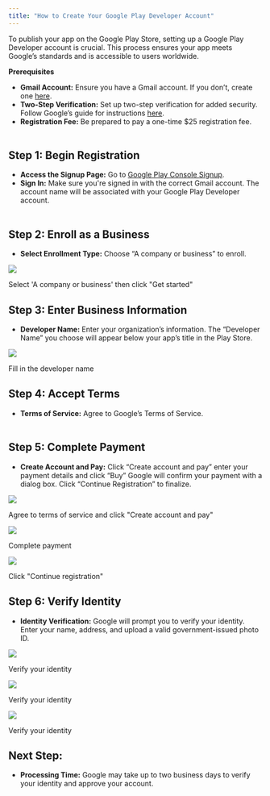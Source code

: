 ```yaml
---
title: "How to Create Your Google Play Developer Account"
---
```


To publish your app on the Google Play Store, setting up a Google Play Developer account is crucial. This process ensures your app meets Google’s standards and is accessible to users worldwide.

**Prerequisites**

- **Gmail Account:** Ensure you have a Gmail account. If you don’t, create one [here](https://accounts.google.com/signup/v2/webcreateaccount?flowName=GlifWebSignIn&flowEntry=SignUp).
- **Two-Step Verification:** Set up two-step verification for added security. Follow Google’s guide for instructions [here](http://google.com/landing/2step/#tab=why-you-need-it).
- **Registration Fee:** Be prepared to pay a one-time \$25 registration fee.\
  ‍

## **Step 1:** Begin Registration

- **Access the Signup Page:** Go to [Google Play Console Signup](https://play.google.com/console/signup).
- **Sign In:** Make sure you're signed in with the correct Gmail account. The account name will be associated with your Google Play Developer account.\
  ‍

## **Step 2:** Enroll as a Business

- **Select Enrollment Type:** Choose “A company or business” to enroll.

![](https://cdn.prod.website-files.com/659655f5b20d395a5c69efcf/66cfe292ddf1563101869be3_AD_4nXeRx3g3w7Om6ukIKkz4Nz_LvHMex1zvSnFlQwIgv9uAkF-M9m-P2mvKJ9bdsYJJFtJwowrbbsJV1hfIX-1nLkaDB7JX78Z3LEO388DgkQ_JMVyfUp7CQpYwmEY5_ebFAV91JcdU0w03sGx7KYmGe-JiDn4.png)

Select 'A company or business' then click "Get started"

## **Step 3:** Enter Business Information

- **Developer Name:** Enter your organization’s information. The “Developer Name” you choose will appear below your app’s title in the Play Store.

![](https://cdn.prod.website-files.com/659655f5b20d395a5c69efcf/66cfe36d7e50749c4b8365ed_AD_4nXc_Z8QMRe3uo-0yBTF-ylBRokJenbHQ67ZtUvmJSTPsMJiqsA2Xz9iofkcEX6Bz1VVIchYOjT1eesLoIsYe5wgawRHK2ZUWGNmpurYs_NzBMwiyOUhN4mtfD5oFO5KwfCLOC98TfBNW3IYSd6WkkU0qrLSV.png)

Fill in the developer name

## **Step 4:** Accept Terms

- **Terms of Service:** Agree to Google’s Terms of Service.\
  ‍

## **Step 5:** Complete Payment

- **Create Account and Pay:** Click “Create account and pay” enter your payment details and click “Buy” Google will confirm your payment with a dialog box. Click “Continue Registration” to finalize.

![](https://cdn.prod.website-files.com/659655f5b20d395a5c69efcf/66bae8ee171f42e6aedf3cda_AD_4nXcuURYg_iTZabPvZMXoXXgwUZnekbpAn_Fv_KWNJU3NZtcAuEhfKkHXnIs_7hLfizOKOPcRZuq_nFiotL_9NFqLZxogiYagMck1hLM-Xk1Qkruy0iXimVDFI1WSMvDpWSysFIvMnWpYcZEoD7NxX2IPWD4.png)

Agree to terms of service and click "Create account and pay"

![](https://cdn.prod.website-files.com/659655f5b20d395a5c69efcf/66bae8e6f1012d546f1fc78a_AD_4nXduPoqsfOu-33hJBP0xPVivWbYBlO-mvKMCNvQbTPgXMnwflXksTQVzP1wC-Im3977LYFJjFVTmF89FOdZ6sUBQwXbFCV9w3AytR9_7_Ra1D10uzu_MWR05QNpn87BXnpy5O5UzbSZPxoZdLgtDIXnHliYJ.png)

Complete payment

![](https://cdn.prod.website-files.com/659655f5b20d395a5c69efcf/66bae8e5dd6cdcdcce61b77c_AD_4nXfZIorFpTKUr0nDGM__mWL3SWr69ripdsOYAXXUjxhw0tRMY4QPaiQENUcWAkut7Qw1R3p9d_HYc24vvctsDyxw58kEKYLuHVsdcduDksaushW-0CxDtgK8dCPsTqCijaZvrlMzFpe1-ytOShdi_jrOf5oS.png)

Click "Continue registration"

## **Step 6:** Verify Identity

- **Identity Verification:** Google will prompt you to verify your identity. Enter your name, address, and upload a valid government-issued photo ID.

![](https://cdn.prod.website-files.com/659655f5b20d395a5c69efcf/66bae8e5e8f487da2a99b79d_AD_4nXdHVJlY4o9F-y9Ql1DqiwrBAaqbD2lo415fzm2ZbkCBQIn-gUqDmUQDz3sOxFqhpsDUB3EKoLikQ3GPEC2iX2bYw4TWg-ICNYnZ33932fykZYb3D2hjWJYdS59zAa2aseWGCRHxcuuMdQpYxskjG1mmonCR.png)

Verify your identity

![](https://cdn.prod.website-files.com/659655f5b20d395a5c69efcf/66bae8e518be8c0f0047f499_AD_4nXefzzJ8tkmtzPHxYPL3pMrjvjSGYcNCS16nsO1eH7lX2eTU5Tb3bKK_WCoNcd9pxWoKd6vUsV8-tfnNKTN0xmw_tuzruN6sRZjnE_0EUQIHnohb3bgNXwWFS-lheWzGpSaC_kC-T59YcxJOO4S1kVt8y0GT.png)

Verify your identity

![](https://cdn.prod.website-files.com/659655f5b20d395a5c69efcf/66bae8e5c6a0c38363772149_AD_4nXcPcBqNEsALZJ7y2TyuMeS0rYrysJIEhGv72_HSW1L9zLr2J633N2Kbul01DRGsAYoSpNuQGvEv1a35DbVljLSYztxSTJO0MsYYoIdDekjImwqiUGv6hQiWfhqQJ9VR944bzvmKZJhu-9NHxvxsoKxeG_9X.png)

Verify your identity

## Next Step:

- **Processing Time:** Google may take up to two business days to verify your identity and approve your account.
